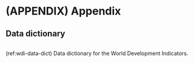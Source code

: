 # (APPENDIX) Appendix {-}

## Data dictionary

```r
```

(ref:wdi-data-dict) Data dictionary for the World Development Indicators.
